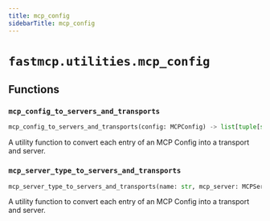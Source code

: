 ```yaml
---
title: mcp_config
sidebarTitle: mcp_config
---
```


# `fastmcp.utilities.mcp_config`

## Functions

### `mcp_config_to_servers_and_transports` <sup><a href="https://github.com/sasigit7/fastmcp/blob/main/src/fastmcp/utilities/mcp_config.py#L11" target="_blank"><Icon icon="github" style="width: 14px; height: 14px;" /></a></sup>

```python
mcp_config_to_servers_and_transports(config: MCPConfig) -> list[tuple[str, FastMCP[Any], ClientTransport]]
```


A utility function to convert each entry of an MCP Config into a transport and server.


### `mcp_server_type_to_servers_and_transports` <sup><a href="https://github.com/sasigit7/fastmcp/blob/main/src/fastmcp/utilities/mcp_config.py#L21" target="_blank"><Icon icon="github" style="width: 14px; height: 14px;" /></a></sup>

```python
mcp_server_type_to_servers_and_transports(name: str, mcp_server: MCPServerTypes) -> tuple[str, FastMCP[Any], ClientTransport]
```


A utility function to convert each entry of an MCP Config into a transport and server.

